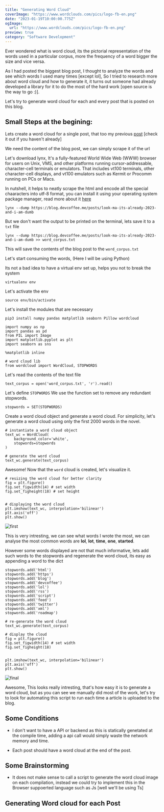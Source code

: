 ```yaml
---
title: "Generating Word Cloud"
coverImage: "https://www.wordclouds.com/pics/logo-fb-en.png"
date: "2023-01-19T10:00:00.775Z"
ogImage:
  url: "https://www.wordclouds.com/pics/logo-fb-en.png"
preview: true 
category: "Software Development"
---
```


Ever wondered what is word cloud, its the pictorial representation of the words used in a particular corpus, more the frequency of a word bigger the size and vice versa.

As I had posted the biggest blog post, I thought to analyze the words and see which words I used many times [except lol], So I tried to research more about word cloud and how to generate it, it turns out someone had already developed a library for it to do the most of the hard work [open source is the way to go :)].

Let's try to generate word cloud for each and every post that is posted on this blog.

## Small Steps at the begining: 
Lets create a word cloud for a single post, that too my previous [post]() [check it out if you haven't already]

We need the content of the blog post, we can simply scrape it of the url

Let's download lynx, It's a fully-featured World Wide Web (WWW) browser for users on Unix, VMS, and other platforms running cursor-addressable, character-cell terminals or emulators. That includes vt100 terminals, other character-cell displays, and vt100 emulators such as Kermit or Procomm running on PCs or Macs.

In nutshell, it helps to neatly scrape the html and encode all the special chaaracters into utf-8 format, you can install it using your operating system package manager, read more about it [here](https://lynx.invisible-island.net/)


```
lynx --dump https://blog.devcoffee.me/posts/look-ma-its-already-2023-and-i-am-dumb
```  

But we don't want the output to be printed on the terminal, lets save it to a `txt` file

```
lynx --dump https://blog.devcoffee.me/posts/look-ma-its-already-2023-and-i-am-dumb >> word_corpus.txt
```  

This will save the contents of the blog post to the `word_corpus.txt`

Let's start consuming the words, (Here I will be using Python)

Its not a bad idea to have a virtual env set up, helps you not to break the system

```
virtualenv env
```

Let's activate the env

```
source env/bin/activate
```

Let's install the modules that are necessary

```
pip3 install numpy pandas matplotlib seaborn Pillow wordcloud
```


``` 
import numpy as np 
import pandas as pd 
from PIL import Image 
import matplotlib.pyplot as plt
import seaborn as sns

%matplotlib inline

# word cloud lib 
from wordcloud import WordCloud, STOPWORDS

```
Let's read the contents of the text file

```
text_corpus = open('word_corpus.txt', 'r').read()
```

Let's define `STOPWORDS` We use the function set to remove any redundant stopwords.

```
stopwords = SET(STOPWORDS)
```
Create a word cloud object and generate a word cloud. For simplicity, let's generate a word cloud using only the first 2000 words in the novel.

```
# instantiate a word cloud object
text_wc = WordCloud(
    background_color='white',
    stopwords=stopwords
)

# generate the word cloud
text_wc.generate(text_corpus)
```

Awesome! Now that the `word` cloud is created, let's visualize it.

```
# resizing the word cloud for better clarity
fig = plt.figure()
fig.set_figwidth(14) # set width
fig.set_figheight(18) # set height


# displaying the word cloud
plt.imshow(text_wc, interpolation='bilinear')
plt.axis('off')
plt.show()
```

![first](https://i.ibb.co/qxTjf7Z/download.png)

This is very intresting, we can see what words I wrote the most, we can analyse the most common words are **lol**, **lot**, **time**, **one**, **started**.

However some words displayed are not that much informative, lets add such words to the stopwords and regenerate the word cloud, its easy as appending a word to the dict

```
stopwords.add('html') 
stopwords.add('https')
stopwords.add('blog')
stopwords.add('devcoffee')  
stopwords.add('lol') 
stopwords.add('rss') 
stopwords.add('script') 
stopwords.add('feed') 
stopwords.add('twitter') 
stopwords.add('xml')
stopwords.add('roadmap') 

# re-generate the word cloud
text_wc.generate(text_corpus)

# display the cloud
fig = plt.figure()
fig.set_figwidth(14) # set width
fig.set_figheight(18)


plt.imshow(text_wc, interpolation='bilinear')
plt.axis('off')
plt.show()
```
![final](https://i.ibb.co/0VC2Q25/final.png)

Awesome, This looks really intresting, that's how easy it is to generate a word cloud, but as you can see we manually did most of the work, let's try to look for automating this script to run each time a article is uploaded to the blog.

## Some Conditions

* I don't want to have a API or backend as this is statically genetated at the compile time, adding a api call would simply waste the network memory and time.

* Each post should have a word cloud at the end of the post.

## Some Brainstorming

* It does not make sense to call a script to generate the word cloud image on each compilation, instead we could try to implement this in the Browser suppoerted language such as Js [well we'll be using Ts]



## Generating Word cloud for each Post









